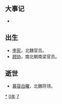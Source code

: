 {{yearTOC|470|北魏'''[[皇兴|皇兴]]四年'''；南朝宋'''[[泰始_(南朝宋明帝)|泰始]]六年'''；柔然'''[[永康_(柔然)|永康]]七年'''}}

== 大事记 ==
*

== 出生 ==
*[[李宪_(北魏)|李宪]]，北魏官员。
*[[顾协|顾协]]，南北朝南梁官员。

== 逝世 ==
{{Wikisource year mention}}
*[[慕容白曜|慕容白曜]]，北魏将领。

[[Category:470年|*]]
[[Category:470年代|0年]]
[[Category:5世纪各年|7]]